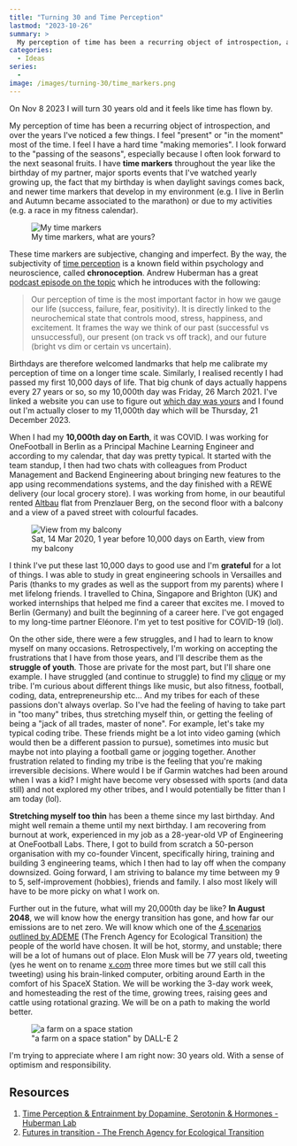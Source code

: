 ```yaml
---
title: "Turning 30 and Time Perception"
lastmod: "2023-10-26"
summary: >
  My perception of time has been a recurring object of introspection, and over the years I've noticed a few things that I share in this blog post as I'm about to turn 30 years old.
categories:
  - Ideas
series:
  -
image: /images/turning-30/time_markers.png
---
```


On Nov 8 2023 I will turn 30 years old and it feels like time has flown by.

My perception of time has been a recurring object of introspection, and over the years I've noticed a few things. I feel "present" or "in the moment" most of the time. I feel I have a hard time "making memories". I look forward to the "passing of the seasons", especially because I often look forward to the next seasonal fruits. I have **time markers** throughout the year like the birthday of my partner, major sports events that I've watched yearly growing up, the fact that my birthday is when daylight savings comes back, and newer time markers that develop in my environment (e.g. I live in Berlin and Autumn became associated to the marathon) or due to my activities (e.g. a race in my fitness calendar).

<figure>
  <img src="/images/turning-30/time_markers.png" alt="My time markers" />
  <figcaption>My time markers, what are yours?</figcaption>
</figure>

These time markers are subjective, changing and imperfect. By the way, the subjectivity of [time perception](https://en.wikipedia.org/wiki/Time_perception) is a known field within psychology and neuroscience, called **chronoception**. Andrew Huberman has a great [podcast episode on the topic](https://youtu.be/8IWDAqodDas?si=WAMaosjhYqMHniU1) which he introduces with the following:

> Our perception of time is the most important factor in how we gauge our life (success, failure, fear, positivity). It is directly linked to the neurochemical state that controls mood, stress, happiness, and excitement. It frames the way we think of our past (successful vs unsuccessful), our present (on track vs off track), and our future (bright vs dim or certain vs uncertain).

Birthdays are therefore welcomed landmarks that help me calibrate my perception of time on a longer time scale. Similarly, I realised recently I had passed my first 10,000 days of life. That big chunk of days actually happens every 27 years or so, so my 10,000th day was Friday, 26 March 2021. I've linked a website you can use to figure out [which day was yours](https://www.timeanddate.com/date/dateadded.html?d1=8&m1=11&y1=1993&type=add&ay=&am=&aw=&ad=10000&rec=) and I found out I'm actually closer to my 11,000th day which will be Thursday, 21 December 2023.

When I had my **10,000th day on Earth**, it was COVID. I was working for OneFootball in Berlin as a Principal Machine Learning Engineer and according to my calendar, that day was pretty typical. It started with the team standup, I then had two chats with colleagues from Product Management and Backend Engineering about bringing new features to the app using recommendations systems, and the day finished with a REWE delivery (our local grocery store). I was working from home, in our beautiful rented [Altbau](https://de.wikipedia.org/wiki/Altbau) flat from Prenzlauer Berg, on the second floor with a balcony and a view of a paved street with colourful facades.

<figure>
  <img src="/images/turning-30/flat_view.jpg" alt="View from my balcony" />
  <figcaption>
    Sat, 14 Mar 2020, 1 year before 10,000 days on Earth, view from my balcony
  </figcaption>
</figure>

I think I've put these last 10,000 days to good use and I'm **grateful** for a lot of things. I was able to study in great engineering schools in Versailles and Paris (thanks to my grades as well as the support from my parents) where I met lifelong friends. I travelled to China, Singapore and Brighton (UK) and worked internships that helped me find a career that excites me. I moved to Berlin (Germany) and built the beginning of a career here. I've got engaged to my long-time partner Eléonore. I'm yet to test positive for COVID-19 (lol).

On the other side, there were a few struggles, and I had to learn to know myself on many occasions. Retrospectively, I'm working on accepting the frustrations that I have from those years, and I'll describe them as the **struggle of youth**. Those are private for the most part, but I'll share one example. I have struggled (and continue to struggle) to find my [clique](https://en.wikipedia.org/wiki/Clique) or my tribe. I'm curious about different things like music, but also fitness, football, coding, data, entrepreneurship etc… And my tribes for each of these passions don't always overlap. So I've had the feeling of having to take part in "too many" tribes, thus stretching myself thin, or getting the feeling of being a "jack of all trades, master of none". For example, let's take my typical coding tribe. These friends might be a lot into video gaming (which would then be a different passion to pursue), sometimes into music but maybe not into playing a football game or jogging together. Another frustration related to finding my tribe is the feeling that you're making irreversible decisions. Where would I be if Garmin watches had been around when I was a kid? I might have become very obsessed with sports (and data still) and not explored my other tribes, and I would potentially be fitter than I am today (lol).

**Stretching myself too thin** has been a theme since my last birthday. And might well remain a theme until my next birthday. I am recovering from burnout at work, experienced in my job as a 28-year-old VP of Engineering at OneFootball Labs. There, I got to build from scratch a 50-person organisation with my co-founder Vincent, specifically hiring, training and building 3 engineering teams, which I then had to lay off when the company downsized. Going forward, I am striving to balance my time between my 9 to 5, self-improvement (hobbies), friends and family. I also most likely will have to be more picky on what I work on.

Further out in the future, what will my 20,000th day be like? **In August 2048**, we will know how the energy transition has gone, and how far our emissions are to net zero. We will know which one of the [4 scenarios outlined by ADEME](https://www.ademe.fr/en/futures-in-transition/) (The French Agency for Ecological Transition) the people of the world have chosen. It will be hot, stormy, and unstable; there will be a lot of humans out of place. Elon Musk will be 77 years old, tweeting (yes he went on to rename [x.com](https://x.com/) three more times but we still call this tweeting) using his brain-linked computer, orbiting around Earth in the comfort of his SpaceX Station. We will be working the 3-day work week, and homesteading the rest of the time, growing trees, raising gees and cattle using rotational grazing. We will be on a path to making the world better.

<figure>
  <img
    src="/images/turning-30/farm_space_dalle.png"
    alt="a farm on a space station"
  />
  <figcaption>"a farm on a space station" by DALL-E 2</figcaption>
</figure>

I'm trying to appreciate where I am right now: 30 years old. With a sense of optimism
and responsibility.

## Resources

1. [Time Perception & Entrainment by Dopamine, Serotonin & Hormones - Huberman Lab](https://www.hubermanlab.com/episode/time-perception-and-entrainment-by-dopamine-serotonin-and-hormones)
1. [Futures in transition - The French Agency for Ecological Transition](https://www.ademe.fr/en/futures-in-transition/)
